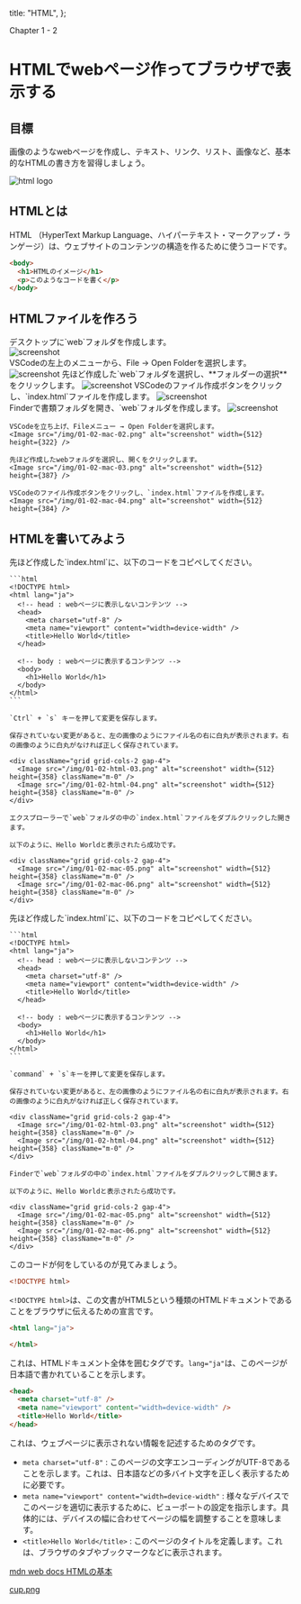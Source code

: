 
  title: "HTML",
};

Chapter 1 - 2

# HTMLでwebページ作ってブラウザで表示する

## 目標

画像のようなwebページを作成し、テキスト、リンク、リスト、画像など、基本的なHTMLの書き方を習得しましょう。

<Image src="/img/01-02-html.png" alt="html logo" width={512} height={350} />

## HTMLとは

HTML （HyperText Markup Language、ハイパーテキスト・マークアップ・ランゲージ）は、ウェブサイトのコンテンツの構造を作るために使うコードです。

```html
<body>
  <h1>HTMLのイメージ</h1>
  <p>このようなコードを書く</p>
</body>
```

## HTMLファイルを作ろう
<SyncTabMdx>
  <div data-label="windows">
    デスクトップに`web`フォルダを作成します。
    <div className="w-56"><Image src="/img/01-02-windows-01.png" alt="screenshot" width={512} height={384} /></div>
    VSCodeの左上のメニューから、File → Open Folderを選択します。
    <Image src="/img/01-02-windows-02.png" alt="screenshot" width={512} height={384} />
    先ほど作成した`web`フォルダを選択し、**フォルダーの選択**をクリックします。
    <Image src="/img/01-02-windows-03.png" alt="screenshot" width={512} height={384} />
    VSCodeのファイル作成ボタンをクリックし、`index.html`ファイルを作成します。
    <Image src="/img/01-02-windows-04.png" alt="screenshot" width={512} height={384} />
  </div>

  <div data-label="mac">
    Finderで書類フォルダを開き、`web`フォルダを作成します。
    <Image src="/img/01-02-mac-01.png" alt="screenshot" width={512} height={354} />
    
    VSCodeを立ち上げ、Fileメニュー → Open Folderを選択します。
    <Image src="/img/01-02-mac-02.png" alt="screenshot" width={512} height={322} />
    
    先ほど作成したwebフォルダを選択し、開くをクリックします。
    <Image src="/img/01-02-mac-03.png" alt="screenshot" width={512} height={387} />
    
    VSCodeのファイル作成ボタンをクリックし、`index.html`ファイルを作成します。
    <Image src="/img/01-02-mac-04.png" alt="screenshot" width={512} height={384} />
  </div>
</SyncTabMdx>


## HTMLを書いてみよう



<SyncTabMdx>
  <div data-label="windows">
    先ほど作成した`index.html`に、以下のコードをコピペしてください。

    ```html
    <!DOCTYPE html>
    <html lang="ja">
      <!-- head : webページに表示しないコンテンツ -->
      <head>
        <meta charset="utf-8" />
        <meta name="viewport" content="width=device-width" />
        <title>Hello World</title>
      </head>

      <!-- body : webページに表示するコンテンツ -->
      <body>
        <h1>Hello World</h1>
      </body>
    </html>
    ```

    `Ctrl` + `s` キーを押して変更を保存します。

    保存されていない変更があると、左の画像のようにファイル名の右に白丸が表示されます。右の画像のように白丸がなければ正しく保存されています。

    <div className="grid grid-cols-2 gap-4">
      <Image src="/img/01-02-html-03.png" alt="screenshot" width={512} height={358} className="m-0" />
      <Image src="/img/01-02-html-04.png" alt="screenshot" width={512} height={358} className="m-0" />
    </div>

    エクスプローラーで`web`フォルダの中の`index.html`ファイルをダブルクリックした開きます。

    以下のように、Hello Worldと表示されたら成功です。

    <div className="grid grid-cols-2 gap-4">
      <Image src="/img/01-02-mac-05.png" alt="screenshot" width={512} height={358} className="m-0" />
      <Image src="/img/01-02-mac-06.png" alt="screenshot" width={512} height={358} className="m-0" />
    </div>
  </div>

  <div data-label="mac">
    先ほど作成した`index.html`に、以下のコードをコピペしてください。

    ```html
    <!DOCTYPE html>
    <html lang="ja">
      <!-- head : webページに表示しないコンテンツ -->
      <head>
        <meta charset="utf-8" />
        <meta name="viewport" content="width=device-width" />
        <title>Hello World</title>
      </head>

      <!-- body : webページに表示するコンテンツ -->
      <body>
        <h1>Hello World</h1>
      </body>
    </html>
    ```

    `command` + `s`キーを押して変更を保存します。

    保存されていない変更があると、左の画像のようにファイル名の右に白丸が表示されます。右の画像のように白丸がなければ正しく保存されています。

    <div className="grid grid-cols-2 gap-4">
      <Image src="/img/01-02-html-03.png" alt="screenshot" width={512} height={358} className="m-0" />
      <Image src="/img/01-02-html-04.png" alt="screenshot" width={512} height={358} className="m-0" />
    </div>

    Finderで`web`フォルダの中の`index.html`ファイルをダブルクリックして開きます。
    
    以下のように、Hello Worldと表示されたら成功です。

    <div className="grid grid-cols-2 gap-4">
      <Image src="/img/01-02-mac-05.png" alt="screenshot" width={512} height={358} className="m-0" />
      <Image src="/img/01-02-mac-06.png" alt="screenshot" width={512} height={358} className="m-0" />
    </div>
  </div>
</SyncTabMdx>

このコードが何をしているのが見てみましょう。

```html
<!DOCTYPE html>
```

`<!DOCTYPE html>`は、この文書がHTML5という種類のHTMLドキュメントであることをブラウザに伝えるための宣言です。

```html
<html lang="ja">

</html>
```

これは、HTMLドキュメント全体を囲むタグです。`lang="ja"`は、このページが日本語で書かれていることを示します。

```html
<head>
  <meta charset="utf-8" />
  <meta name="viewport" content="width=device-width" />
  <title>Hello World</title>
</head>
```

これは、ウェブページに表示されない情報を記述するためのタグです。

- `meta charset="utf-8"` : このページの文字エンコーディングがUTF-8であることを示します。これは、日本語などの多バイト文字を正しく表示するために必要です。
- `meta name="viewport" content="width=device-width"` : 様々なデバイスでこのページを適切に表示するために、ビューポートの設定を指示します。具体的には、デバイスの幅に合わせてページの幅を調整することを意味します。
- `<title>Hello World</title>` : このページのタイトルを定義します。これは、ブラウザのタブやブックマークなどに表示されます。


<a href="https://developer.mozilla.org/ja/docs/Learn/Getting_started_with_the_web/HTML_basics">
mdn web docs HTMLの基本
</a>

<a href="/sample/cup.png" download>cup.png</a>
